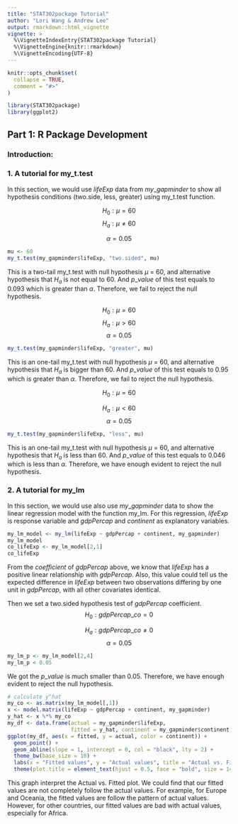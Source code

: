 ```yaml
---
title: "STAT302package Tutorial"
author: "Lori Wang & Andrew Lee"
output: rmarkdown::html_vignette
vignette: >
  %\VignetteIndexEntry{STAT302package Tutorial}
  %\VignetteEngine{knitr::rmarkdown}
  %\VignetteEncoding{UTF-8}
---
```


```r
knitr::opts_chunk$set(
  collapse = TRUE,
  comment = "#>"
)
```

```r
library(STAT302package)
library(ggplot2)
```

## Part 1: R Package Development

### Introduction:

### 1. A tutorial for my_t.test
  In this section, we would use $lifeExp$ data from $my\_gapminder$ to show all hypothesis conditions (two.side, less, greater) using my_t.test function.
  
$$H_0: \mu = 60$$
$$H_a: \mu \neq 60$$

$$\alpha = 0.05$$



```r
mu <- 60
my_t.test(my_gapminder$lifeExp, "two.sided", mu)

```
This is a two-tail my_t.test with null hypothesis $\mu$ = 60, and alternative hypothesis that $H_a$ is not equal to 60. And $p\_value$ of this test equals to 0.093 which is greater than $\alpha$. Therefore, we fail to reject the null hypothesis. 

$$H_0: \mu = 60$$
$$H_a: \mu > 60$$
$$\alpha = 0.05$$

```r
my_t.test(my_gapminder$lifeExp, "greater", mu)
```
This is an one-tail my_t.test with null hypothesis $\mu$ = 60, and alternative hypothesis that $H_a$ is bigger than 60. And $p\_value$ of this test equals to 0.95 which is greater than $\alpha$. Therefore, we fail to reject the null hypothesis. 

$$H_0: \mu = 60$$

$$H_a: \mu < 60$$
$$\alpha = 0.05$$

```r
my_t.test(my_gapminder$lifeExp, "less", mu)
```
This is an one-tail my_t.test with null hypothesis $\mu$ = 60, and alternative hypothesis that $H_a$ is less than 60. And $p\_value$ of this test equals to 0.046 which is less than $\alpha$. Therefore, we have enough evident to reject the null hypothesis. 

### 2. A tutorial for my_lm
In this section, we would use also use $my\_gapminder$ data to show the linear regression model with the function my_lm. For this regression, $lifeExp$ is response variable and $gdpPercap$ and $continent$ as explanatory variables.

```r
my_lm_model <- my_lm(lifeExp ~ gdpPercap + continent, my_gapminder)
my_lm_model
co_lifeExp <- my_lm_model[2,1]
co_lifeExp 
```
From the $coefficient$ of $gdpPercap$ above, we know that $lifeExp$ has a positive linear relationship with $gdpPercap$. Also, this value could tell us the expected difference in $lifeExp$ between two observations differing by one unit in $gdpPercap$, with all other covariates identical.


Then we set a two.sided hypothesis test of $gdpPercap$ coefficient.
$$H_0: gdpPercap\_co = 0$$

$$H_a: gdpPercap\_co \neq 0$$
$$\alpha = 0.05$$
```r
my_lm_p <- my_lm_model[2,4]
my_lm_p < 0.05
```

We got the $p\_value$ is much smaller than 0.05. Therefore, we have enough evident to reject the null hypothesis. 

```r
# calculate y^hat
my_co <- as.matrix(my_lm_model[,1])
x <- model.matrix(lifeExp ~ gdpPercap + continent, my_gapminder)
y_hat <- x %*% my_co
my_df <- data.frame(actual = my_gapminder$lifeExp,
                    fitted = y_hat, continent = my_gapminder$continent)
ggplot(my_df, aes(x = fitted, y = actual, color = continent)) +
  geom_point() +
  geom_abline(slope = 1, intercept = 0, col = "black", lty = 2) + 
  theme_bw(base_size = 10) +
  labs(x = "Fitted values", y = "Actual values", title = "Actual vs. Fitted") +
  theme(plot.title = element_text(hjust = 0.5, face = "bold", size = 14))
```



This graph interpret the Actual vs. Fitted plot. We could find that our fitted values are not completely follow the actual values. For example, for Europe and Oceania, the fitted values are follow the pattern of actual values. However, for other countries, our fitted values are bad with actual values, especially for Africa. 
